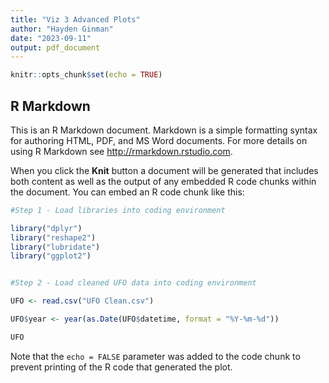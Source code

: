 ```yaml
---
title: "Viz 3 Advanced Plots"
author: "Hayden Ginman"
date: "2023-09-11"
output: pdf_document
---
```


```r
knitr::opts_chunk$set(echo = TRUE)
```

## R Markdown

This is an R Markdown document. Markdown is a simple formatting syntax for authoring HTML, PDF, and MS Word documents. For more details on using R Markdown see <http://rmarkdown.rstudio.com>.

When you click the **Knit** button a document will be generated that includes both content as well as the output of any embedded R code chunks within the document. You can embed an R code chunk like this:

```r
#Step 1 - Load libraries into coding environment

library("dplyr")
library("reshape2")
library("lubridate")
library("ggplot2")



```

```r
#Step 2 - Load cleaned UFO data into coding environment

UFO <- read.csv("UFO Clean.csv")

UFO$year <- year(as.Date(UFO$datetime, format = "%Y-%m-%d"))

UFO
```



Note that the `echo = FALSE` parameter was added to the code chunk to prevent printing of the R code that generated the plot.
